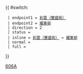 {{Error|錯誤：此模板已停用。請見[[Template:HK Bus Route Cross Harbour/doc]]。}}{{ #switch: {{{format|}}}
  | endpoint1 = [[彩雲（豐盛街）巴士總站|彩雲（豐盛街）]]
  | endpoint2 = [[耀東邨巴士總站|耀東邨]]
  | direction = 2
  | status = {{HK Bus Status|M}}
  | inline = [[彩雲（豐盛街）巴士總站|彩雲（豐盛街）]] ↔ [[耀東邨巴士總站|耀東邨]]
  | normal =
  | full =
}}<noinclude>[[Category:過海隧道巴士路線模板|606A]]</noinclude>